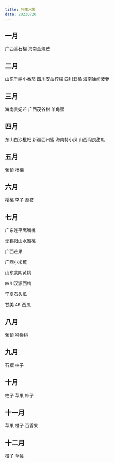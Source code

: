 ```yaml
---
title: 应季水果
date: 20230720
---
```


## 一月

广西番石榴
海南金煌芒

## 二月

山东千禧小番茄
四川安岳柠檬
四川丑橘
海南徐闻菠萝

## 三月

海南贵妃芒
广西茂谷柑
羊角蜜

## 四月

东山白沙枇杷
新疆西州蜜
海南特小凤
山西阎良甜瓜

## 五月

葡萄
杨梅

## 六月

樱桃
李子
荔枝

## 七月

广东连平鹰嘴桃

无锡阳山水蜜桃

广西芒果

广西小米蕉

山东蒙阴黄桃

四川汉源西梅

宁夏石头瓜

甘美 4K 西瓜

## 八月

葡萄
猕猴桃

## 九月

石榴
柚子

## 十月

柚子
苹果
柿子

## 十一月

苹果
橙子
百香果

## 十二月

橙子
草莓
